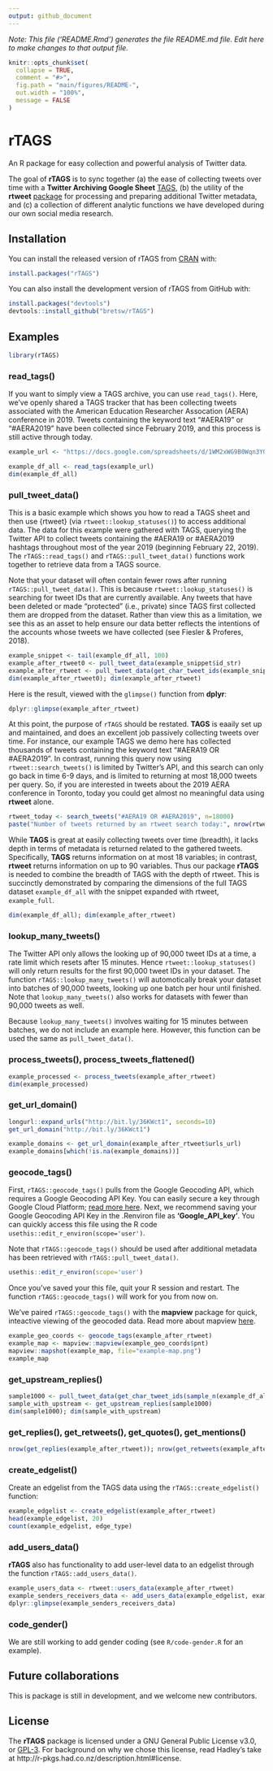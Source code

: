 ```yaml
---
output: github_document
---
```


*Note: This file ('README.Rmd') generates the file README.md file. Edit here to make changes to that output file.*

```r
knitr::opts_chunk$set(
  collapse = TRUE,
  comment = "#>",
  fig.path = "main/figures/README-",
  out.width = "100%",
  message = FALSE
)
```

# rTAGS

An R package for easy collection and powerful analysis of Twitter data.

The goal of **rTAGS** is to sync together (a) the ease of collecting tweets over time with a **Twitter Archiving Google Sheet** [TAGS](https://tags.hawksey.info/), (b) the utility of the **rtweet** [package](https://rtweet.info/) for processing and preparing additional Twitter metadata, and (c) a collection of different analytic functions we have developed during our own social media research. 

## Installation

You can install the released version of rTAGS from [CRAN](https://CRAN.R-project.org) with:

```r
install.packages("rTAGS")
```

You can also install the development version of rTAGS from GitHub with:

```r
install.packages("devtools")
devtools::install_github("bretsw/rTAGS")
```

## Examples

```r
library(rTAGS)
```

### read_tags()

If you want to simply view a TAGS archive, you can use `read_tags()`. Here, we've openly shared a TAGS tracker that has been collecting tweets associated with the American Education Researcher Assocation (AERA) conference in 2019. Tweets containing the keyword text "#AERA19" or "#AERA2019" have been collected since February 2019, and this process is still active through today.

```r
example_url <- "https://docs.google.com/spreadsheets/d/1WM2xWG9B0Wqn3YG5uakfy_NSAEzIFP2nEAJ5U_fqufc/edit#gid=8743918"

example_df_all <- read_tags(example_url)
dim(example_df_all)
```

### pull_tweet_data()

This is a basic example which shows you how to read a TAGS sheet and then use {rtweet} (via `rtweet::lookup_statuses()`) to access additional data. The data for this example were gathered with TAGS, querying the Twitter API to collect tweets containing the #AERA19 or #AERA2019 hashtags throughout most of the year 2019 (beginning February 22, 2019). The `rTAGS::read_tags()` and `rTAGS::pull_tweet_data()` functions work together to retrieve data from a TAGS source.

Note that your dataset will often contain fewer rows after running `rTAGS::pull_tweet_data()`. This is because `rtweet::lookup_statuses()` is searching for tweet IDs that are currently available. Any tweets that have been deleted or made "protected" (i.e., private) since TAGS first collected them are dropped from the dataset. Rather than view this as a limitation, we see this as an asset to help ensure our data better reflects the intentions of the accounts whose tweets we have collected (see Fiesler & Proferes, 2018).

```r
example_snippet <- tail(example_df_all, 100)
example_after_rtweet0 <- pull_tweet_data(example_snippet$id_str)
example_after_rtweet <- pull_tweet_data(get_char_tweet_ids(example_snippet))
dim(example_after_rtweet0); dim(example_after_rtweet)
```

Here is the result, viewed with the `glimpse()` function from **dplyr**:

```r
dplyr::glimpse(example_after_rtweet)
```

At this point, the purpose of `rTAGS` should be restated. **TAGS** is eaaily set up and maintained, and does an excellent job passively collecting tweets over time. For instance, our example TAGS we demo here has collected thousands of tweets containing the keyword text "#AERA19 OR #AERA2019". In contrast, running this query now using `rtweet::search_tweets()` is limited by Twitter's API, and this search can only go back in time 6-9 days, and is limited to returning at most 18,000 tweets per query. So, if you are interested in tweets about the 2019 AERA conference in Toronto, today you could get almost no meaningful data using **rtweet** alone. 

```r
rtweet_today <- search_tweets("#AERA19 OR #AERA2019", n=18000)
paste("Number of tweets returned by an rtweet search today:", nrow(rtweet_today))
```

While **TAGS** is great at easily collecting tweets over time (breadth), it lacks depth in terms of metadata is returned related to the gathered tweets. Specifically, **TAGS** returns information on at most 18 variables; in contrast, **rtweet** returns information on up to 90 variables. Thus our package **rTAGS** is needed to combine the breadth of TAGS with the depth of rtweet. This is succinctly demonstrated by comparing the dimensions of the full TAGS dataset `example_df_all` with the snippet expanded with rtweet, `example_full`.

```r
dim(example_df_all); dim(example_after_rtweet)
```

### lookup_many_tweets()

The Twitter API only allows the looking up of 90,000 tweet IDs at a time, a rate limit which resets after 15 minutes. Hence `rtweet::lookup_statuses()` will only return results for the first 90,000 tweet IDs in your dataset. The function `rTAGS::lookup_many_tweets()` will automotically break your dataset into batches of 90,000 tweets, looking up one batch per hour until finished. Note that `lookup_many_tweets()` also works for datasets with fewer than 90,000 tweets as well.

Because `lookup_many_tweets()` involves waiting for 15 minutes between batches, we do not include an example here. However, this function can be used the same as `pull_tweet_data()`.

### process_tweets(), process_tweets_flattened()

```r
example_processed <- process_tweets(example_after_rtweet)
dim(example_processed)
```

### get_url_domain()

```r
longurl::expand_urls("http://bit.ly/36KWct1", seconds=10)
get_url_domain("http://bit.ly/36KWct1")
```

```r
example_domains <- get_url_domain(example_after_rtweet$urls_url)
example_domains[which(!is.na(example_domains))]
```

### geocode_tags()

First, `rTAGS::geocode_tags()` pulls from the Google Geocoding API, which requires a Google Geocoding API Key. You can easily secure a key through Google Cloud Platform; [read more here](https://developers.google.com/maps/documentation/geocoding/get-api-key). Next, we recommend saving your Google Geocoding API Key in the .Renviron file as **'Google_API_key'**. You can quickly access this file using the R code `usethis::edit_r_environ(scope='user')`.

Note that `rTAGS::geocode_tags()` should be used after additional metadata has been retrieved with `rTAGS::pull_tweet_data()`.

```r
usethis::edit_r_environ(scope='user')
```

Once you've saved your this file, quit your R session and restart. The function `rTAGS::geocode_tags()` will work for you from now on. 

We've paired `rTAGS::geocode_tags()` with the **mapview** package for quick, inteactive viewing of the geocoded data. Read more about mapview [here](https://r-spatial.github.io/mapview/).

```r
example_geo_coords <- geocode_tags(example_after_rtweet)
example_map <- mapview::mapview(example_geo_coords$pnt) 
mapview::mapshot(example_map, file="example-map.png")
example_map
```

### get_upstream_replies()

```r
sample1000 <- pull_tweet_data(get_char_tweet_ids(sample_n(example_df_all, 1000)))
sample_with_upstream <- get_upstream_replies(sample1000)
dim(sample1000); dim(sample_with_upstream)
```

### get_replies(), get_retweets(), get_quotes(), get_mentions()

```r
nrow(get_replies(example_after_rtweet)); nrow(get_retweets(example_after_rtweet)); nrow(get_quotes(example_after_rtweet)); nrow(get_mentions(example_after_rtweet))
```

### create_edgelist()

Create an edgelist from the TAGS data using the `rTAGS::create_edgelist()` function:

```r
example_edgelist <- create_edgelist(example_after_rtweet)
head(example_edgelist, 20)
count(example_edgelist, edge_type)
```

### add_users_data()

**rTAGS** also has functionality to add user-level data to an edgelist through the function `rTAGS::add_users_data()`.

```r
example_users_data <- rtweet::users_data(example_after_rtweet)
example_senders_receivers_data <- add_users_data(example_edgelist, example_users_data)
dplyr::glimpse(example_senders_receivers_data)
```

### code_gender()

We are still working to add gender coding (see `R/code-gender.R` for an example).

## Future collaborations

This is package is still in development, and we welcome new contributors.

## License

The **rTAGS** package is licensed under a GNU General Public License v3.0, or [GPL-3](https://choosealicense.com/licenses/lgpl-3.0/). For background on why we chose this license, read Hadley's take at http://r-pkgs.had.co.nz/description.html#license.

